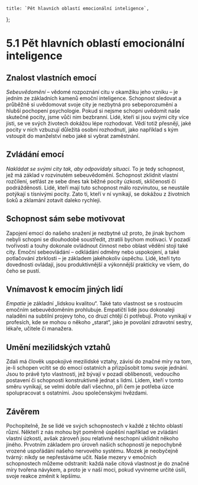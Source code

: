     title: `Pět hlavních oblastí emocionální inteligence`,
};

# 5.1 Pět hlavních oblastí emocionální inteligence

## Znalost vlastních emocí

*Sebeuvědomění* – vědomé rozpoznání citu v okamžiku jeho vzniku – je jedním ze základních kamenů emoční inteligence. Schopnost sledovat a průběžně si uvědomovat svoje city je nezbytná pro sebeporozumění a hlubší pochopení psychologie. Pokud si nejsme schopni uvědomit naše skutečné pocity, jsme vůči nim bezbranní. Lidé, kteří si jsou svými city více jisti, se ve svých životech dokážou lépe rozhodovat. Vědí totiž přesněji, jaké pocity v nich vzbuzují důležitá osobní rozhodnutí, jako například s kým vstoupit do manželství nebo jaké si vybrat zaměstnání.

## Zvládání emocí

*Nakládat se svými city tak, aby odpovídaly situaci.* To je tedy schopnost, jež má základ v rozvinutém sebeuvědomění. Schopnost zklidnit vlastní rozčilení, setřást ze sebe dnes tak běžné pocity úzkosti, sklíčenosti či podrážděnosti. Lidé, kteří mají tuto schopnost málo rozvinutou, se neustále potýkají s tísnivými pocity. Zato ti, kteří v ní vynikají, se dokážou z životních šoků a zklamání zotavit daleko rychleji.

## Schopnost sám sebe motivovat

Zapojení emocí do našeho snažení je nezbytné už proto, že jinak bychom nebyli schopni se dlouhodobě soustředit, ztratili bychom motivaci. V pozadí tvořivosti a touhy dokonale ovládnout činnost nebo oblast vědění stojí také city. Emoční sebeovládání – odkládání odměny nebo uspokojení, a také potlačování zbrklosti – je základem jakéhokoliv úspěchu. Lidé, kteří tyto dovednosti ovládají, jsou produktivnější a výkonnější prakticky ve všem, do čeho se pustí.

## Vnímavost k emocím jiných lidí

*Empatie* je základní „lidskou kvalitou“. Také tato vlastnost se s rostoucím emočním sebeuvědoměním prohlubuje. Empatičtí lidé jsou dokonaleji naladěni na subtilní projevy toho, co druzí chtějí či potřebují. Proto vynikají v profesích, kde se mohou o někoho „starat“, jako je povolání zdravotní sestry, lékaře, učitele či manažera.

## Umění mezilidských vztahů

Zdali má člověk uspokojivé mezilidské vztahy, závisí do značné míry na tom, je-li schopen vcítit se do emocí ostatních a přizpůsobit tomu svoje jednání. Jsou to právě tyto vlastnosti, jež bývají v pozadí oblíbenosti, vedoucího postavení či schopnosti konstruktivně jednat s lidmi. Lidem, kteří v tomto směru vynikají, se velmi dobře daří všechno, při čem je potřeba úzce spolupracovat s ostatními. Jsou společenskými hvězdami.

## Závěrem

Pochopitelně, že se lidé ve svých schopnostech v každé z těchto oblastí různí. Někteří z nás mohou být poměrně úspěšní například ve zvládání vlastní úzkosti, avšak zároveň jsou relativně neschopní uklidnit někoho jiného. Prvotním základem pro úroveň našich schopností je nepochybně vrozené uspořádání našeho nervového systému. Mozek je neobyčejně tvárný: nikdy se nepřestáváme učit. Naše mezery v emočních schopnostech můžeme odstranit: každá naše citová vlastnost je do značné míry tvořena návykem, a proto je v naší moci, pokud vyvineme určité úsilí, svoje reakce změnit k lepšímu.